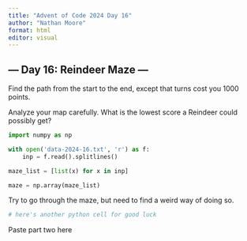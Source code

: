 ```yaml
---
title: "Advent of Code 2024 Day 16"
author: "Nathan Moore"
format: html
editor: visual
---
```


## --- Day 16: Reindeer Maze ---

Find the path from the start to the end, except that turns cost you 1000 points.

Analyze your map carefully. What is the lowest score a Reindeer could possibly get?

```python

import numpy as np

with open('data-2024-16.txt', 'r') as f:
    inp = f.read().splitlines()

maze_list = [list(x) for x in inp]

maze = np.array(maze_list)

```

Try to go through the maze, but need to find a weird way of doing so.

```python
# here's another python cell for good luck

```

Paste part two here
